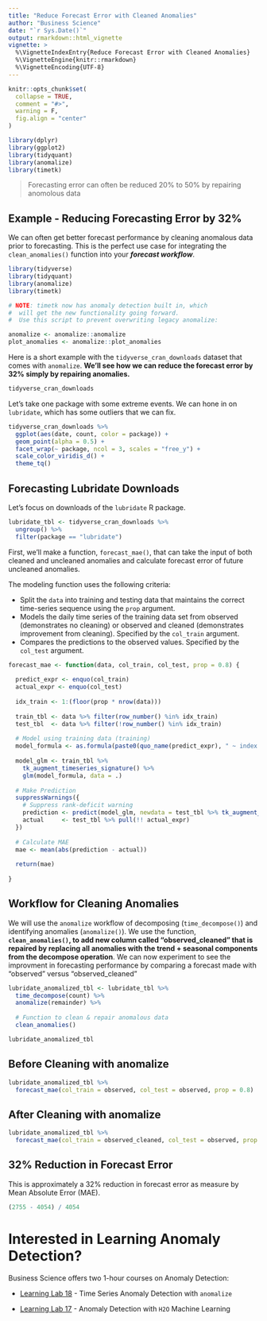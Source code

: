 ```yaml
---
title: "Reduce Forecast Error with Cleaned Anomalies"
author: "Business Science"
date: "`r Sys.Date()`"
output: rmarkdown::html_vignette
vignette: >
  %\VignetteIndexEntry{Reduce Forecast Error with Cleaned Anomalies}
  %\VignetteEngine{knitr::rmarkdown}
  %\VignetteEncoding{UTF-8}
---
```


```r
knitr::opts_chunk$set(
  collapse = TRUE,
  comment = "#>",
  warning = F,
  fig.align = "center"
)

library(dplyr)
library(ggplot2)
library(tidyquant)
library(anomalize)
library(timetk)
```



> Forecasting error can often be reduced 20% to 50% by repairing anomolous data

## Example - Reducing Forecasting Error by 32%

We can often get better forecast performance by cleaning anomalous data prior to forecasting. This is the perfect use case for integrating the `clean_anomalies()` function into your ___forecast workflow___. 

```r
library(tidyverse)
library(tidyquant)
library(anomalize)
library(timetk)
```

```r
# NOTE: timetk now has anomaly detection built in, which 
#  will get the new functionality going forward.
#  Use this script to prevent overwriting legacy anomalize:

anomalize <- anomalize::anomalize
plot_anomalies <- anomalize::plot_anomalies
```

Here is a short example with the `tidyverse_cran_downloads` dataset that comes with `anomalize`. __We'll see how we can reduce the forecast error by 32% simply by repairing anomalies.__

```r
tidyverse_cran_downloads
```

Let's take one package with some extreme events. We can hone in on `lubridate`, which has some outliers that we can fix. 

```r
tidyverse_cran_downloads %>%
  ggplot(aes(date, count, color = package)) +
  geom_point(alpha = 0.5) +
  facet_wrap(~ package, ncol = 3, scales = "free_y") +
  scale_color_viridis_d() +
  theme_tq() 
```


## Forecasting Lubridate Downloads

Let's focus on downloads of the `lubridate` R package. 

```r
lubridate_tbl <- tidyverse_cran_downloads %>%
  ungroup() %>%
  filter(package == "lubridate")
```

First, we'll make a function, `forecast_mae()`, that can take the input of both cleaned and uncleaned anomalies and calculate forecast error of future uncleaned anomalies.

The modeling function uses the following criteria:

- Split the `data` into training and testing data that maintains the correct time-series sequence using the `prop` argument.
- Models the daily time series of the training data set from observed (demonstrates no cleaning) or observed and cleaned (demonstrates improvement from cleaning). Specified by the `col_train` argument. 
- Compares the predictions to the observed values. Specified by the `col_test` argument.

```r
forecast_mae <- function(data, col_train, col_test, prop = 0.8) {
  
  predict_expr <- enquo(col_train)
  actual_expr <- enquo(col_test)
  
  idx_train <- 1:(floor(prop * nrow(data)))
  
  train_tbl <- data %>% filter(row_number() %in% idx_train)
  test_tbl  <- data %>% filter(!row_number() %in% idx_train)
  
  # Model using training data (training) 
  model_formula <- as.formula(paste0(quo_name(predict_expr), " ~ index.num + year + quarter + month.lbl + day + wday.lbl"))
  
  model_glm <- train_tbl %>%
    tk_augment_timeseries_signature() %>%
    glm(model_formula, data = .)
  
  # Make Prediction
  suppressWarnings({
    # Suppress rank-deficit warning
    prediction <- predict(model_glm, newdata = test_tbl %>% tk_augment_timeseries_signature()) 
    actual     <- test_tbl %>% pull(!! actual_expr)
  })
  
  # Calculate MAE
  mae <- mean(abs(prediction - actual))
  
  return(mae)
  
}
```

## Workflow for Cleaning Anomalies 

We will use the `anomalize` workflow of decomposing (`time_decompose()`) and identifying anomalies (`anomalize()`). We use the function, __`clean_anomalies()`, to add new column called "observed_cleaned" that is repaired by replacing all anomalies with the trend + seasonal components from the decompose operation__. We can now experiment to see the improvment in forecasting performance by comparing a forecast made with "observed" versus "observed_cleaned"

```r
lubridate_anomalized_tbl <- lubridate_tbl %>%
  time_decompose(count) %>%
  anomalize(remainder) %>%
  
  # Function to clean & repair anomalous data
  clean_anomalies()

lubridate_anomalized_tbl
```

## Before Cleaning with anomalize

```r
lubridate_anomalized_tbl %>%
  forecast_mae(col_train = observed, col_test = observed, prop = 0.8)
```

## After Cleaning with anomalize

```r
lubridate_anomalized_tbl %>%
  forecast_mae(col_train = observed_cleaned, col_test = observed, prop = 0.8)
```

## 32% Reduction in Forecast Error

This is approximately a 32% reduction in forecast error as measure by Mean Absolute Error (MAE). 

```r
(2755 - 4054) / 4054 
```

# Interested in Learning Anomaly Detection?

Business Science offers two 1-hour courses on Anomaly Detection:

- [Learning Lab 18](https://university.business-science.io/p/learning-labs-pro) - Time Series Anomaly Detection with `anomalize`

- [Learning Lab 17](https://university.business-science.io/p/learning-labs-pro) - Anomaly Detection with `H2O` Machine Learning
